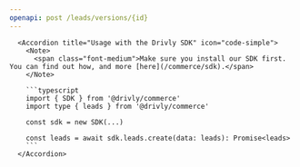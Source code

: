 ```yaml
---
openapi: post /leads/versions/{id}
---
```


      <Accordion title="Usage with the Drivly SDK" icon="code-simple">
        <Note>
          <span class="font-medium">Make sure you install our SDK first. You can find out how, and more [here](/commerce/sdk).</span>
        </Note>

        ```typescript
        import { SDK } from '@drivly/commerce'
        import type { leads } from '@drivly/commerce'

        const sdk = new SDK(...)

        const leads = await sdk.leads.create(data: leads): Promise<leads>
        ```
      </Accordion>
